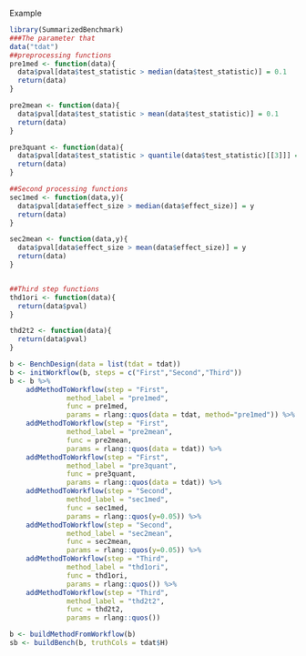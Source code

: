 Example
```r
library(SummarizedBenchmark)
###The parameter that 
data("tdat")
##preprocessing functions
pre1med <- function(data){
  data$pval[data$test_statistic > median(data$test_statistic)] = 0.1
  return(data)
}

pre2mean <- function(data){
  data$pval[data$test_statistic > mean(data$test_statistic)] = 0.1
  return(data)
}

pre3quant <- function(data){
  data$pval[data$test_statistic > quantile(data$test_statistic)[[3]]] = 0.1
  return(data)
}

##Second processing functions
sec1med <- function(data,y){
  data$pval[data$effect_size > median(data$effect_size)] = y
  return(data)
}

sec2mean <- function(data,y){
  data$pval[data$effect_size > mean(data$effect_size)] = y
  return(data)
}


##Third step functions
thd1ori <- function(data){
  return(data$pval)
}

thd2t2 <- function(data){
  return(data$pval)
}
```

```r
b <- BenchDesign(data = list(tdat = tdat))
b <- initWorkflow(b, steps = c("First","Second","Third"))
b <- b %>% 
    addMethodToWorkflow(step = "First",
              method_label = "pre1med",
              func = pre1med,
              params = rlang::quos(data = tdat, method="pre1med")) %>%
    addMethodToWorkflow(step = "First",
              method_label = "pre2mean",
              func = pre2mean,
              params = rlang::quos(data = tdat)) %>%
    addMethodToWorkflow(step = "First",
              method_label = "pre3quant",
              func = pre3quant,
              params = rlang::quos(data = tdat)) %>%
    addMethodToWorkflow(step = "Second",
              method_label = "sec1med",
              func = sec1med,
              params = rlang::quos(y=0.05)) %>%
    addMethodToWorkflow(step = "Second",
              method_label = "sec2mean",
              func = sec2mean,
              params = rlang::quos(y=0.05)) %>%
    addMethodToWorkflow(step = "Third",
              method_label = "thd1ori",
              func = thd1ori,
              params = rlang::quos()) %>%
    addMethodToWorkflow(step = "Third",
              method_label = "thd2t2",
              func = thd2t2,
              params = rlang::quos())
```

```r
b <- buildMethodFromWorkflow(b)
sb <- buildBench(b, truthCols = tdat$H)
```

